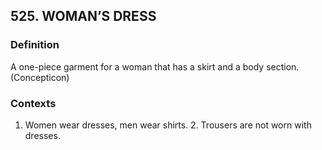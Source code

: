 ## 525. WOMAN'S DRESS
### Definition
A one-piece garment for a woman that has a skirt and a body section.  (Concepticon)

### Contexts
1. Women wear dresses, men wear shirts. 2. Trousers are not worn with dresses.

